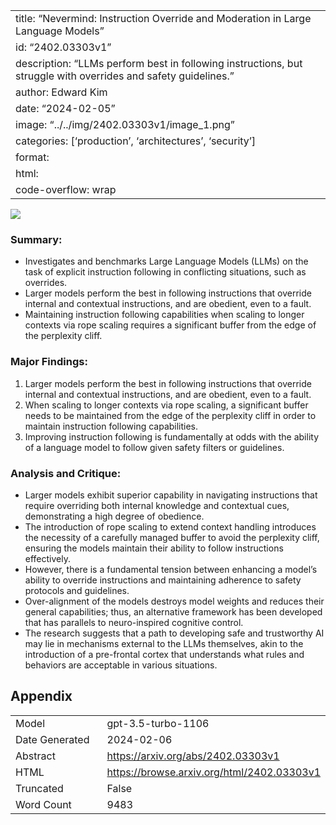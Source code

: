 
---
title: "Nevermind: Instruction Override and Moderation in Large Language Models"
id: "2402.03303v1"
description: "LLMs perform best in following instructions, but struggle with overrides and safety guidelines."
author: Edward Kim
date: "2024-02-05"
image: "../../img/2402.03303v1/image_1.png"
categories: ['production', 'architectures', 'security']
format:
  html:
    code-overflow: wrap
---

![](../../img/2402.03303v1/image_1.png)

### **Summary:**
- Investigates and benchmarks Large Language Models (LLMs) on the task of explicit instruction following in conflicting situations, such as overrides.
- Larger models perform the best in following instructions that override internal and contextual instructions, and are obedient, even to a fault.
- Maintaining instruction following capabilities when scaling to longer contexts via rope scaling requires a significant buffer from the edge of the perplexity cliff.

### Major Findings:
1. Larger models perform the best in following instructions that override internal and contextual instructions, and are obedient, even to a fault.
2. When scaling to longer contexts via rope scaling, a significant buffer needs to be maintained from the edge of the perplexity cliff in order to maintain instruction following capabilities.
3. Improving instruction following is fundamentally at odds with the ability of a language model to follow given safety filters or guidelines.

### Analysis and Critique:
- Larger models exhibit superior capability in navigating instructions that require overriding both internal knowledge and contextual cues, demonstrating a high degree of obedience.
- The introduction of rope scaling to extend context handling introduces the necessity of a carefully managed buffer to avoid the perplexity cliff, ensuring the models maintain their ability to follow instructions effectively.
- However, there is a fundamental tension between enhancing a model’s ability to override instructions and maintaining adherence to safety protocols and guidelines.
- Over-alignment of the models destroys model weights and reduces their general capabilities; thus, an alternative framework has been developed that has parallels to neuro-inspired cognitive control.
- The research suggests that a path to developing safe and trustworthy AI may lie in mechanisms external to the LLMs themselves, akin to the introduction of a pre-frontal cortex that understands what rules and behaviors are acceptable in various situations.

## Appendix

|          |          |
|----------|----------|
| Model     | gpt-3.5-turbo-1106       |
| Date Generated     | 2024-02-06       |
| Abstract | [https://arxiv.org/abs/2402.03303v1](https://arxiv.org/abs/2402.03303v1)        |
| HTML     | [https://browse.arxiv.org/html/2402.03303v1](https://browse.arxiv.org/html/2402.03303v1)       |
| Truncated       | False       |
| Word Count       | 9483       |